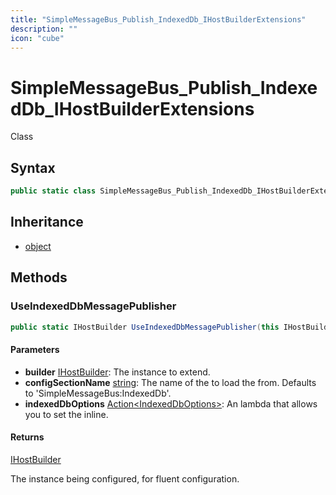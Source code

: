 ```yaml
---
title: "SimpleMessageBus_Publish_IndexedDb_IHostBuilderExtensions"
description: ""
icon: "cube"
---
```


# SimpleMessageBus_Publish_IndexedDb_IHostBuilderExtensions

<Badge variant="outline">Class</Badge>

## Syntax

```csharp
public static class SimpleMessageBus_Publish_IndexedDb_IHostBuilderExtensions
```

## Inheritance

- [object](https://learn.microsoft.com/dotnet/api/system.object)

## Methods

### UseIndexedDbMessagePublisher

```csharp
public static IHostBuilder UseIndexedDbMessagePublisher(this IHostBuilder builder, string configSectionName = "SimpleMessageBus:IndexedDb", Action<IndexedDbOptions> indexedDbOptions = null)
```

#### Parameters

- **builder** [IHostBuilder](https://learn.microsoft.com/dotnet/api/microsoft.extensions.hosting.ihostbuilder): The <xref href="Microsoft.Extensions.Hosting.IHostBuilder" data-throw-if-not-resolved="false"></xref> instance to extend.
- **configSectionName** [string](https://learn.microsoft.com/dotnet/api/system.string): The name of the <xref href="Microsoft.Extensions.Configuration.ConfigurationSection" data-throw-if-not-resolved="false"></xref> to load the <xref href="CloudNimble.SimpleMessageBus.IndexedDb.Core.IndexedDbOptions" data-throw-if-not-resolved="false"></xref> from. Defaults to 'SimpleMessageBus:IndexedDb'.
- **indexedDbOptions** [Action&lt;IndexedDbOptions&gt;](https://learn.microsoft.com/dotnet/api/system.action-1): An <xref href="System.Action%601" data-throw-if-not-resolved="false"></xref> lambda that allows you to set the <xref href="CloudNimble.SimpleMessageBus.IndexedDb.Core.IndexedDbOptions" data-throw-if-not-resolved="false"></xref> inline.

#### Returns

[IHostBuilder](https://learn.microsoft.com/dotnet/api/microsoft.extensions.hosting.ihostbuilder)

The <xref href="Microsoft.Extensions.Hosting.IHostBuilder" data-throw-if-not-resolved="false"></xref> instance being configured, for fluent configuration.


